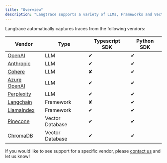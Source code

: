 ```yaml
---
title: "Overview"
description: "Langtrace supports a variety of LLMs, Frameworks and Vector databases."
---
```


Langtrace automatically captures traces from the following vendors:

| Vendor                                                                                | Type            | Typescript SDK | Python SDK |
| ------------------------------------------------------------------------------------- | --------------- | -------------- | ---------- |
| [OpenAI](https://openai.com/)                                                         | LLM             | &#x2714;       | &#x2714;   |
| [Anthropic](https://www.anthropic.com/)                                               | LLM             | &#x2714;       | &#x2714;   |
| [Cohere](https://cohere.com/)                                                         | LLM             | &#x2718;       | &#x2714;   |
| [Azure OpenAI](https://azure.microsoft.com/en-us/products/ai-services/openai-service) | LLM             | &#x2714;       | &#x2714;   |
| [Perplexity](https://perplexity.ai/)                                                  | LLM             | &#x2714;       | &#x2714;   |
| [Langchain](https://www.langchain.com/)                                               | Framework       | &#x2718;       | &#x2714;   |
| [LlamaIndex](https://www.llamaindex.ai/)                                              | Framework       | &#x2714;       | &#x2714;   |
| [Pinecone](https://www.pinecone.io/)                                                  | Vector Database | &#x2714;       | &#x2714;   |
| [ChromaDB](https://www.trychroma.com/)                                                | Vector Database | &#x2714;       | &#x2714;   |

If you would like to see support for a specific vendor, please [contact us](https://calendar.app.google/Go5gXNPcqZjAY4i47) and let us know!
